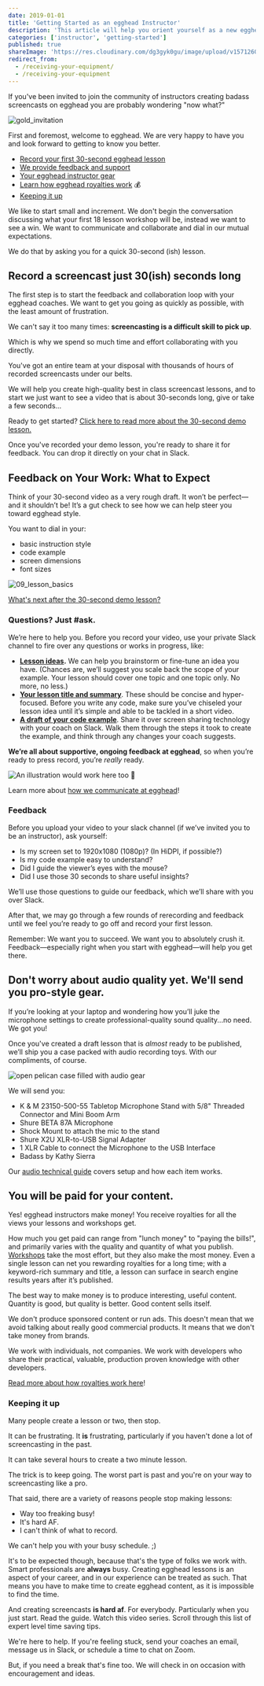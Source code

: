 ```yaml
---
date: 2019-01-01
title: 'Getting Started as an egghead Instructor'
description: 'This article will help you orient yourself as a new egghead instructor. If you were recently invited to teach on egghead, or are curious about how content is produced on egghead, you are ihn the right place!'
categories: ['instructor', 'getting-started']
published: true
shareImage: 'https://res.cloudinary.com/dg3gyk0gu/image/upload/v1571260698/og-image-assets/share_image_getting_started.png'
redirect_from:
  - /receiving-your-equipment/
  - /receiving-your-equipment
---
```


If you've been invited to join the community of instructors creating badass screencasts on egghead you are probably wondering "now what?"

![gold_invitation](./images/ch1_s4_invitation.png)

First and foremost, welcome to egghead. We are very happy to have you and look forward to getting to know you better.

- [Record your first 30-second egghead lesson](#record-a-screencast-just-30ish-seconds-long)
- [We provide feedback and support](#feedback-on-your-work-what-to-expect)
- [Your egghead instructor gear](#dont-worry-about-audio-quality-yet-well-send-you-pro-style-gear)
- [Learn how egghead royalties work](#you-will-be-paid-for-your-content) 💰
- [Keeping it up](#keeping-it-up)

We like to start small and increment. We don't begin the conversation discussing what your first 18 lesson workshop will be, instead we want to see a win. We want to communicate and collaborate and dial in our mutual expectations.

We do that by asking you for a quick 30-second (ish) lesson.

## Record a screencast just 30(ish) seconds long

The first step is to start the feedback and collaboration loop with your egghead coaches. We want to get you going as quickly as possible, with the least amount of frustration.

We can't say it too many times: **screencasting is a difficult skill to pick up**.

Which is why we spend so much time and effort collaborating with you directly.

You've got an entire team at your disposal with thousands of hours of recorded screencasts under our belts.

We will help you create high-quality best in class screencast lessons, and to start we just want to see a video that is about 30-seconds long, give or take a few seconds...

Ready to get started? [Click here to read more about the 30-second demo lesson.](/instructor/getting-started/30-second-demo)

Once you've recorded your demo lesson, you're ready to share it for feedback. You can drop it directly on your chat in Slack.

## Feedback on Your Work: What to Expect

Think of your 30-second video as a very rough draft. It won’t be perfect—and it shouldn’t be! It’s a gut check to see how we can help steer you toward egghead style.

You want to dial in your:

- basic instruction style
- code example
- screen dimensions
- font sizes

![09_lesson_basics](./images/ch2_s4_lesson-basics.png)

[What's next after the 30-second demo lesson?](/instructor/getting-started/first-full-lesson)

### Questions? Just #ask.

We’re here to help you. Before you record your video, use your private Slack channel to fire over any questions or works in progress, like:

- [**Lesson ideas**](/instructor/style-guide/what-to-teach)**.** We can help you brainstorm or fine-tune an idea you have. (Chances are, we’ll suggest you scale back the scope of your example. Your lesson should cover one topic and one topic only. No more, no less.)
- [**Your lesson title and summary**](/instructor/style-guide/thinking-in-lessons). These should be concise and hyper-focused. Before you write any code, make sure you’ve chiseled your lesson idea until it’s simple and able to be tackled in a short video.
- [**A draft of your code example**](/instructor/style-guide/create-the-example-code). Share it over screen sharing technology with your coach on Slack. Walk them through the steps it took to create the example, and think through any changes your coach suggests.

**We’re all about supportive, ongoing feedback at egghead**, so when you’re ready to press record, you’re _really_ ready.

![An illustration would work here too 🙂](https://media1.giphy.com/media/111ebonMs90YLu/giphy.gif)

Learn more about [how we communicate at egghead](/instructor/getting-started/communication)!

### Feedback

Before you upload your video to your slack channel (if we’ve invited you to be an instructor), ask yourself:

- Is my screen set to 1920x1080 (1080p)? (In HiDPI, if possible?)
- Is my code example easy to understand?
- Did I guide the viewer’s eyes with the mouse?
- Did I use those 30 seconds to share useful insights?

We’ll use those questions to guide our feedback, which we’ll share with you over Slack.

After that, we may go through a few rounds of rerecording and feedback until we feel you’re ready to go off and record your first lesson.

Remember: We want you to succeed. We want you to absolutely crush it. Feedback—especially right when you start with egghead—will help you get there.

## Don't worry about audio quality yet. We'll send you pro-style gear.

If you’re looking at your laptop and wondering how you’ll juke the microphone settings to create professional-quality sound quality...no need. We got you!

Once you've created a draft lesson that is _almost_ ready to be published, we’ll ship you a case packed with audio recording toys. With our compliments, of course.

![open pelican case filled with audio gear](../screencasting/audio-equipment/images/audio-setup/open-case.jpg)

We will send you:

- K & M 23150-500-55 Tabletop Microphone Stand with 5/8" Threaded Connector and Mini Boom Arm
- Shure BETA 87A Microphone
- Shock Mount to attach the mic to the stand
- Shure X2U XLR-to-USB Signal Adapter
- 1 XLR Cable to connect the Microphone to the USB Interface
- Badass by Kathy Sierra

Our [audio technical guide](/instructor/screencasting/audio-equipment) covers setup and how each item works.

## You will be paid for your content.

Yes! egghead instructors make money! You receive royalties for all the views your lessons and workshops get.

How much you get paid can range from "lunch money" to "paying the bills!", and primarily varies with the quality and quantity of what you publish. [Workshops](/instructor/workshops) take the most effort, but they also make the most money. Even a single lesson can net you rewarding royalties for a long time; with a keyword-rich summary and title, a lesson can surface in search engine results years after it’s published.

The best way to make money is to produce interesting, useful content. Quantity is good, but quality is better. Good content sells itself.

We don't produce sponsored content or run ads. This doesn't mean that we avoid talking about really good commercial products. It means that we don't take money from brands.

We work with individuals, not companies. We work with developers who share their practical, valuable, production proven knowledge with other developers.

[Read more about how royalties work here](/instructor/royalties)!

### Keeping it up

Many people create a lesson or two, then stop.

It can be frustrating. It **is** frustrating, particularly if you haven't done a lot of screencasting in the past.

It can take several hours to create a two minute lesson.

The trick is to keep going. The worst part is past and you're on your way to screencasting like a pro.

That said, there are a variety of reasons people stop making lessons:

- Way too freaking busy!
- It's hard AF.
- I can't think of what to record.

We can't help you with your busy schedule. ;)

It's to be expected though, because that's the type of folks we work with. Smart professionals are **always** busy. Creating egghead lessons is an aspect of your career, and in our experience can be treated as such. That means you have to make time to create egghead content, as it is impossible to find the time.

And creating screencasts **is hard af**. For everybody. Particularly when you just start. Read the guide. Watch this video series. Scroll through this list of expert level time saving tips.

We're here to help. If you're feeling stuck, send your coaches an email, message us in Slack, or schedule a time to chat on Zoom.

But, if you need a break that's fine too. We will check in on occasion with encouragement and ideas.
